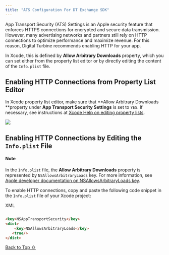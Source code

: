 ```yaml
---
title: "ATS Configuration For DT Exchange SDK"
---
```


App Transport Security (ATS) Settings is an Apple security feature that enforces HTTPS connections for encrypted and secure data transmission. However, many advertising networks and partners still rely on HTTP connections to optimize performance and maximize revenue. For this reason, Digital Turbine recommends enabling HTTP for your app.

In Xcode, this is defined by **Allow Arbitrary Downloads** property, which you can set either from the property list editor or by directly editing the content of the `Info.plist` file.

## Enabling HTTP Connections from Property List Editor

In Xcode property list editor, make sure that **Allow Arbitrary Downloads **property under **App Transport Security Settings** is set to `YES`. If necessary, see instructions at [Xcode Help on editing property lists](https://help.apple.com/xcode/mac/current/#/dev3f399a2a6).

<Frame caption="Screenshot 2024-12-19 at 15.29.31.png">
  <img src="https://developer.digitalturbine.com/hc/article_attachments/17569698267676" />
</Frame>

## Enabling HTTP Connections by Editing the `Info.plist` File

#### Note

In the `Info.plist` file, the **Allow Arbitrary Downloads** property is represented by `NSAllowsArbitraryLoads` key. For more information, see [Apple developer documentation on NSAllowsArbitraryLoads key](https://developer.apple.com/documentation/bundleresources/information-property-list/nsapptransportsecurity/nsallowsarbitraryloads).

To enable HTTP connections, copy and paste the following code snippet in the `Info.plist` file of your Xcode project:

XML

```html

<key>NSAppTransportSecurity</key>
<dict>
    <key>NSAllowsArbitraryLoads</key>
   <true/>
</dict>
```

[Back to Top ⇧](#top)
